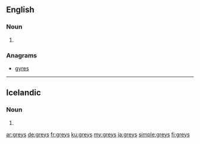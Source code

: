 ==English==

===Noun===
{{head|en|plural}}

# {{plural of|grey|lang=en}}

===Anagrams===
* [[gyres#English|gyres]]

----

==Icelandic==

===Noun===
{{is-noun form}} {{g|n}}

# {{is-inflection of|grey|indef|gen|s}}

[[ar:greys]]
[[de:greys]]
[[fr:greys]]
[[ku:greys]]
[[my:greys]]
[[ja:greys]]
[[simple:greys]]
[[fi:greys]]
